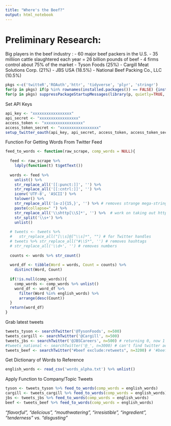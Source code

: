 ```yaml
---
title: "Where's the Beef?"
output: html_notebook
---
```


# Preliminary Research:

Big players in the beef industry : 
- 60 major beef packers in the U.S.
- 35 milliion cattle slaughtered each year = 26 billion pounds of beef
- 4 firms control about 75% of the market
  - Tyson Foods (25%)
  - Cargill Meat Solutions Corp. (21%)
  - JBS USA (18.5%)
  - National Beef Packing Co., LLC (10.5%)

```r
pkgs <-c('twitteR','ROAuth','httr', 'tidyverse', 'plyr', 'stringr')
for(p in pkgs) if(p %in% rownames(installed.packages()) == FALSE) {install.packages(p)}
for(p in pkgs) suppressPackageStartupMessages(library(p, quietly=TRUE, character.only=TRUE))
```

Set API Keys
```r
api_key <- "xxxxxxxxxxxxxxxxx"
api_secret <- "xxxxxxxxxxxxxxxxx"
access_token <- "xxxxxxxxxxxxxxxxx"
access_token_secret <- "xxxxxxxxxxxxxxxxx"
setup_twitter_oauth(api_key, api_secret, access_token, access_token_secret)
```

Function For Getting Words From Twitter Feed
```r
feed_to_words <- function(raw_scrape, comp_words = NULL){
  
  feed <- raw_scrape %>% 
    ldply(function(t) t$getText())
  
  words <- feed %>% 
    unlist() %>% 
    str_replace_all('[[:punct:]]', '') %>%
    str_replace_all('[[:cntrl:]]', '') %>% 
    iconv('UTF-8', 'ASCII') %>% 
    tolower() %>% 
    str_replace_all('[a-z]{15,}', '') %>% # removes strange mega-strings
    paste(collapse=" ") %>% 
    str_replace_all('\\shttp[\\S]*', '') %>%  # work on taking out http terms
    str_split('\\s+') %>% 
    unlist()
  
  # tweets <- tweets %>% 
  #   str_replace_all("[\\s]@[^\\s]*", "") # for Twitter handles
  # tweets %>% str_replace_all("#\\S*", '') # removes hashtags
  # str_replace_all('\\d+', '') # removes numbers
  
  counts <- words %>% str_count()
  
  word_df <- tibble(Word = words, Count = counts) %>% 
    distinct(Word, Count)
  
  if(!is.null(comp_words)){
    comp_words <- comp_words %>% unlist()
    word_df <- word_df %>% 
      filter(Word %in% english_words) %>% 
      arrange(desc(Count))
  }
  return(word_df)
}
```

Grab latest tweets
```r
tweets_tyson <- searchTwitter('@TysonFoods', n=500)
tweets_cargill <- searchTwitter('@Cargill', n=500)
tweets_jbs <- searchTwitter('@JBSCareers', n=500) # returning 0, now 1
#tweets_national <- searchTwitter('@_', n=3000) # can't find twitter account
tweets_beef <- searchTwitter("#beef exclude:retweets", n=3200) # '#beef' tweets
```

Get Dictionary of Words to Reference
```r
english_words <- read_csv('words_alpha.txt') %>% unlist()
```

Apply Function to Company/Topic Tweets
```r
tyson <- tweets_tyson %>% feed_to_words(comp_words = english_words)
cargill <- tweets_cargill %>% feed_to_words(comp_words = english_words)
jbs <- tweets_jbs %>% feed_to_words(comp_words = english_words)
beef <- tweets_beef %>% feed_to_words(comp_words = english_words)
```
*"flavorful", "delicious", "mouthwatering", "irresistible", "ingredient", "tenderness" vs. "disgusting"*

